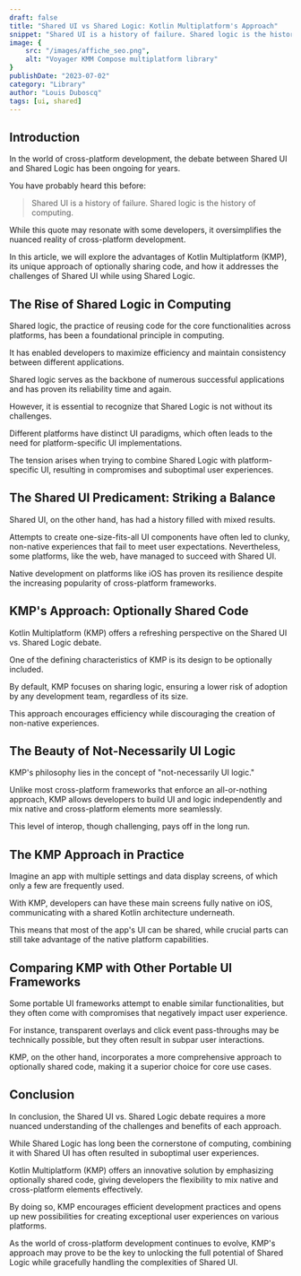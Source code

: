 ```yaml
---
draft: false
title: "Shared UI vs Shared Logic: Kotlin Multiplatform's Approach"
snippet: "Shared UI is a history of failure. Shared logic is the history of computing. Truth or oversimplification?"
image: {
    src: "/images/affiche_seo.png",
    alt: "Voyager KMM Compose multiplatform library"
}
publishDate: "2023-07-02"
category: "Library"
author: "Louis Duboscq"
tags: [ui, shared]
--- 
```


## Introduction

In the world of cross-platform development, the debate between Shared UI and Shared Logic has been ongoing for years. 

You have probably heard this before:

> Shared UI is a history of failure. Shared logic is the history of computing.
 
While this quote may resonate with some developers, it oversimplifies the nuanced reality of cross-platform development. 

In this article, we will explore the advantages of Kotlin Multiplatform (KMP), its unique approach of optionally sharing code, and how it addresses the challenges of Shared UI while using Shared Logic.

## The Rise of Shared Logic in Computing

Shared logic, the practice of reusing code for the core functionalities across platforms, has been a foundational principle in computing. 

It has enabled developers to maximize efficiency and maintain consistency between different applications. 

Shared logic serves as the backbone of numerous successful applications and has proven its reliability time and again.

However, it is essential to recognize that Shared Logic is not without its challenges. 

Different platforms have distinct UI paradigms, which often leads to the need for platform-specific UI implementations. 

The tension arises when trying to combine Shared Logic with platform-specific UI, resulting in compromises and suboptimal user experiences.

## The Shared UI Predicament: Striking a Balance

Shared UI, on the other hand, has had a history filled with mixed results. 

Attempts to create one-size-fits-all UI components have often led to clunky, non-native experiences that fail to meet user expectations. Nevertheless, some platforms, like the web, have managed to succeed with Shared UI. 

Native development on platforms like iOS has proven its resilience despite the increasing popularity of cross-platform frameworks.

## KMP's Approach: Optionally Shared Code

Kotlin Multiplatform (KMP) offers a refreshing perspective on the Shared UI vs. Shared Logic debate. 

One of the defining characteristics of KMP is its design to be optionally included. 

By default, KMP focuses on sharing logic, ensuring a lower risk of adoption by any development team, regardless of its size. 

This approach encourages efficiency while discouraging the creation of non-native experiences.

## The Beauty of Not-Necessarily UI Logic

KMP's philosophy lies in the concept of "not-necessarily UI logic." 

Unlike most cross-platform frameworks that enforce an all-or-nothing approach, KMP allows developers to build UI and logic independently and mix native and cross-platform elements more seamlessly. 

This level of interop, though challenging, pays off in the long run.

## The KMP Approach in Practice

Imagine an app with multiple settings and data display screens, of which only a few are frequently used. 

With KMP, developers can have these main screens fully native on iOS, communicating with a shared Kotlin architecture underneath. 

This means that most of the app's UI can be shared, while crucial parts can still take advantage of the native platform capabilities.

## Comparing KMP with Other Portable UI Frameworks

Some portable UI frameworks attempt to enable similar functionalities, but they often come with compromises that negatively impact user experience. 

For instance, transparent overlays and click event pass-throughs may be technically possible, but they often result in subpar user interactions. 

KMP, on the other hand, incorporates a more comprehensive approach to optionally shared code, making it a superior choice for core use cases.

## Conclusion

In conclusion, the Shared UI vs. Shared Logic debate requires a more nuanced understanding of the challenges and benefits of each approach. 

While Shared Logic has long been the cornerstone of computing, combining it with Shared UI has often resulted in suboptimal user experiences. 

Kotlin Multiplatform (KMP) offers an innovative solution by emphasizing optionally shared code, giving developers the flexibility to mix native and cross-platform elements effectively. 

By doing so, KMP encourages efficient development practices and opens up new possibilities for creating exceptional user experiences on various platforms. 

As the world of cross-platform development continues to evolve, KMP's approach may prove to be the key to unlocking the full potential of Shared Logic while gracefully handling the complexities of Shared UI.